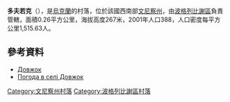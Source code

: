 {{coord|49|22|28|N|29|8|2|E|scale:30000|display=title}}

'''多夫若克'''（{{lang-uk|Довжок}}），是[[烏克蘭|烏克蘭]]的村落，位於該國西南部[[文尼察州|文尼察州]]，由[[波格列比謝區|波格列比謝區]]負責管轄，面積0.26平方公里，海拔高度267米，2001年人口388，人口密度每平方公里1,515.63人。

==參考資料==
* [http://w1.c1.rada.gov.ua/pls/z7502/A005?rdat1=17.10.2012&rf7571=2796 Довжок]{{dead link|date=2017年12月 |bot=InternetArchiveBot |fix-attempted=yes }}
* [http://weather.in.ua/ua/vinnickaja/7081 Погода в селі Довжок]{{Wayback|url=http://weather.in.ua/ua/vinnickaja/7081 |date=20111220123638 }}

[[Category:文尼察州村落|Category:文尼察州村落]]
[[Category:波格列比謝區村落|Category:波格列比謝區村落]]


{{Vinnytsia-geo-stub}}